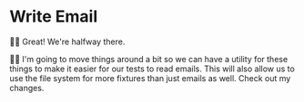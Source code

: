 # Write Email

👨‍💼 Great! We're halfway there.

🧝‍♂️ I'm going to move things around a bit so we can have a utility for these
things to make it easier for our tests to read emails. This will also allow us
to use the file system for more fixtures than just emails as
well. <DiffLink>Check out my changes.</DiffLink>
